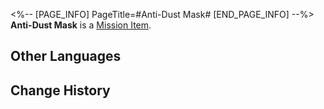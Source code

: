 <%-- [PAGE_INFO]
PageTitle=#Anti-Dust Mask#
[END_PAGE_INFO] --%>
{{Item Infobox
|id          = 140022
|image       = Item Anti-Dust Mask.png{{subst:void|<!--$UPLOAD:<<SpriteOutput/ItemFigures/140022.png>-<Item Anti-Dust Mask.png>-<Item Icons>>-->}}
|type        = Mission Item
|invCategory = Missions
|rarity      = 3
|effect      = 
|description = According to Sampo, it's a piece of mining equipment that he lost.
}}
{{Description|''"An ordinary respirator."''}}
'''Anti-Dust Mask''' is a [[Mission Item]].

==Other Languages==
{{Other Languages
|en   = Anti-Dust Mask
|zhs  = 防粉尘呼吸面罩
|zht  = 防粉塵呼吸面罩
|ja   = 粉塵防護マスク
|ko   = 방진 마스크
|es   = Máscara antipolvo
|fr   = Masque anti-poussière
|ru   = Противопылевая маска
|th   = หน้ากากป้องกันฝุ่น
|vi   = Mặt Nạ Thở Chống Bụi
|de   = Staubschutzmaske
|id   = Masker Anti Debu
|pt   = Máscara Anti-Pó
}}

==Change History==
{{Change History|1.0}}